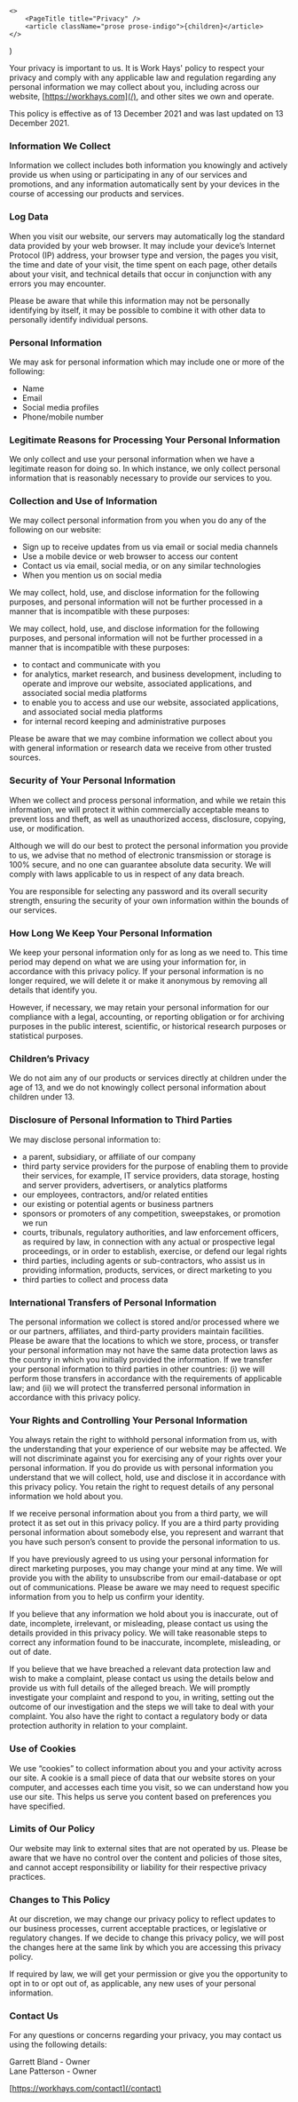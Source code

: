
    <>
        <PageTitle title="Privacy" />
        <article className="prose prose-indigo">{children}</article>
    </>
)

Your privacy is important to us. It is Work Hays' policy to respect your privacy and comply with any applicable law and regulation regarding any personal information we may collect about you, including across our website, [https://workhays.com](/), and other sites we own and operate.

This policy is effective as of 13 December 2021 and was last updated on 13 December 2021.

### Information We Collect

Information we collect includes both information you knowingly and actively provide us when using or participating in any of our services and promotions, and any information automatically sent by your devices in the course of accessing our products and services.

### Log Data

When you visit our website, our servers may automatically log the standard data provided by your web browser. It may include your device’s Internet Protocol (IP) address, your browser type and version, the pages you visit, the time and date of your visit, the time spent on each page, other details about your visit, and technical details that occur in conjunction with any errors you may encounter.

Please be aware that while this information may not be personally identifying by itself, it may be possible to combine it with other data to personally identify individual persons.

### Personal Information

We may ask for personal information which may include one or more of the following:

-   Name
-   Email
-   Social media profiles
-   Phone/mobile number

### Legitimate Reasons for Processing Your Personal Information

We only collect and use your personal information when we have a legitimate reason for doing so. In which instance, we only collect personal information that is reasonably necessary to provide our services to you.

### Collection and Use of Information

We may collect personal information from you when you do any of the following on our website:

-   Sign up to receive updates from us via email or social media channels
-   Use a mobile device or web browser to access our content
-   Contact us via email, social media, or on any similar technologies
-   When you mention us on social media

We may collect, hold, use, and disclose information for the following purposes, and personal information will not be further processed in a manner that is incompatible with these purposes:

We may collect, hold, use, and disclose information for the following purposes, and personal information will not be further processed in a manner that is incompatible with these purposes:

-   to contact and communicate with you
-   for analytics, market research, and business development, including to operate and improve our website, associated applications, and associated social media platforms
-   to enable you to access and use our website, associated applications, and associated social media platforms
-   for internal record keeping and administrative purposes

Please be aware that we may combine information we collect about you with general information or research data we receive from other trusted sources.

### Security of Your Personal Information

When we collect and process personal information, and while we retain this information, we will protect it within commercially acceptable means to prevent loss and theft, as well as unauthorized access, disclosure, copying, use, or modification.

Although we will do our best to protect the personal information you provide to us, we advise that no method of electronic transmission or storage is 100% secure, and no one can guarantee absolute data security. We will comply with laws applicable to us in respect of any data breach.

You are responsible for selecting any password and its overall security strength, ensuring the security of your own information within the bounds of our services.

### How Long We Keep Your Personal Information

We keep your personal information only for as long as we need to. This time period may depend on what we are using your information for, in accordance with this privacy policy. If your personal information is no longer required, we will delete it or make it anonymous by removing all details that identify you.

However, if necessary, we may retain your personal information for our compliance with a legal, accounting, or reporting obligation or for archiving purposes in the public interest, scientific, or historical research purposes or statistical purposes.

### Children’s Privacy

We do not aim any of our products or services directly at children under the age of 13, and we do not knowingly collect personal information about children under 13.

### Disclosure of Personal Information to Third Parties

We may disclose personal information to:

-   a parent, subsidiary, or affiliate of our company
-   third party service providers for the purpose of enabling them to provide their services, for example, IT service providers, data storage, hosting and server providers, advertisers, or analytics platforms
-   our employees, contractors, and/or related entities
-   our existing or potential agents or business partners
-   sponsors or promoters of any competition, sweepstakes, or promotion we run
-   courts, tribunals, regulatory authorities, and law enforcement officers, as required by law, in connection with any actual or prospective legal proceedings, or in order to establish, exercise, or defend our legal rights
-   third parties, including agents or sub-contractors, who assist us in providing information, products, services, or direct marketing to you
-   third parties to collect and process data

### International Transfers of Personal Information

The personal information we collect is stored and/or processed where we or our partners, affiliates, and third-party providers maintain facilities. Please be aware that the locations to which we store, process, or transfer your personal information may not have the same data protection laws as the country in which you initially provided the information. If we transfer your personal information to third parties in other countries: (i) we will perform those transfers in accordance with the requirements of applicable law; and (ii) we will protect the transferred personal information in accordance with this privacy policy.

### Your Rights and Controlling Your Personal Information

You always retain the right to withhold personal information from us, with the understanding that your experience of our website may be affected. We will not discriminate against you for exercising any of your rights over your personal information. If you do provide us with personal information you understand that we will collect, hold, use and disclose it in accordance with this privacy policy. You retain the right to request details of any personal information we hold about you.

If we receive personal information about you from a third party, we will protect it as set out in this privacy policy. If you are a third party providing personal information about somebody else, you represent and warrant that you have such person’s consent to provide the personal information to us.

If you have previously agreed to us using your personal information for direct marketing purposes, you may change your mind at any time. We will provide you with the ability to unsubscribe from our email-database or opt out of communications. Please be aware we may need to request specific information from you to help us confirm your identity.

If you believe that any information we hold about you is inaccurate, out of date, incomplete, irrelevant, or misleading, please contact us using the details provided in this privacy policy. We will take reasonable steps to correct any information found to be inaccurate, incomplete, misleading, or out of date.

If you believe that we have breached a relevant data protection law and wish to make a complaint, please contact us using the details below and provide us with full details of the alleged breach. We will promptly investigate your complaint and respond to you, in writing, setting out the outcome of our investigation and the steps we will take to deal with your complaint. You also have the right to contact a regulatory body or data protection authority in relation to your complaint.

### Use of Cookies

We use “cookies” to collect information about you and your activity across our site. A cookie is a small piece of data that our website stores on your computer, and accesses each time you visit, so we can understand how you use our site. This helps us serve you content based on preferences you have specified.

### Limits of Our Policy

Our website may link to external sites that are not operated by us. Please be aware that we have no control over the content and policies of those sites, and cannot accept responsibility or liability for their respective privacy practices.

### Changes to This Policy

At our discretion, we may change our privacy policy to reflect updates to our business processes, current acceptable practices, or legislative or regulatory changes. If we decide to change this privacy policy, we will post the changes here at the same link by which you are accessing this privacy policy.

If required by law, we will get your permission or give you the opportunity to opt in to or opt out of, as applicable, any new uses of your personal information.

### Contact Us

For any questions or concerns regarding your privacy, you may contact us using the following details:

Garrett Bland - Owner <br/>
Lane Patterson - Owner

[https://workhays.com/contact](/contact)
